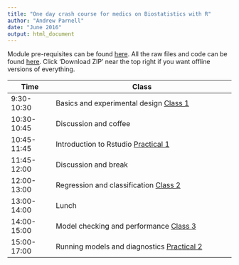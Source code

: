 ```yaml
---
title: "One day crash course for medics on Biostatistics with R"
author: "Andrew Parnell"
date: "June 2016"
output: html_document
---
```


Module pre-requisites can be found [here](https://rawgit.com/andrewcparnell/bio_course/master/Prerequisites.html). All the raw files and code can be found [here](https://github.com/andrewcparnell/bio_course). Click 'Download ZIP' near the top right if you want offline versions of everything. 

Time  | Class
------------- | ----------------------------------------------------
9:30-10:30 | Basics and experimental design [Class 1](https://rawgit.com/andrewcparnell/bio_course/master/slides/class_1_basics/class_1_basics.pdf)
10:30-10:45 | Discussion and coffee 
10:45-11:45 | Introduction to Rstudio [Practical 1](https://rawgit.com/andrewcparnell/bio_course/master/practicals/prac_1_intro/prac_1_intro.pdf)
11:45-12:00 | Discussion and break 
12:00-13:00 | Regression and classification [Class 2](https://rawgit.com/andrewcparnell/bio_course/master/slides/class_2_reg_class/class_2_reg_class.pdf)
13:00-14:00 | Lunch
14:00-15:00 |Model checking and performance [Class 3](https://rawgit.com/andrewcparnell/bio_course/master/slides/class_3_checks/class_3_checks.pdf)
15:00-17:00 | Running models and diagnostics [Practical 2](https://rawgit.com/andrewcparnell/bio_course/master/practicals/prac_2_models/prac_2_models.pdf)

